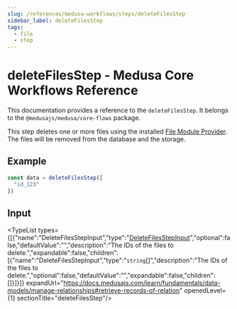 ```yaml
---
slug: /references/medusa-workflows/steps/deleteFilesStep
sidebar_label: deleteFilesStep
tags:
  - file
  - step
---
```



# deleteFilesStep - Medusa Core Workflows Reference

This documentation provides a reference to the `deleteFilesStep`. It belongs to the `@medusajs/medusa/core-flows` package.

This step deletes one or more files using the installed
[File Module Provider](https://docs.medusajs.com/resources/infrastructure-modules/file). The files
will be removed from the database and the storage.

## Example

```ts
const data = deleteFilesStep([
  "id_123"
])
```

## Input

<TypeList types={[{"name":"DeleteFilesStepInput","type":"[DeleteFilesStepInput](../../../../types/core_flows.DeleteFilesStepInput/page.mdx)","optional":false,"defaultValue":"","description":"The IDs of the files to delete.","expandable":false,"children":[{"name":"DeleteFilesStepInput","type":"`string`[]","description":"The IDs of the files to delete.","optional":false,"defaultValue":"","expandable":false,"children":[]}]}]} expandUrl="https://docs.medusajs.com/learn/fundamentals/data-models/manage-relationships#retrieve-records-of-relation" openedLevel={1} sectionTitle="deleteFilesStep"/>
